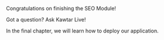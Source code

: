 Congratulations on finishing the SEO Module!

Got a question? Ask Kawtar Live!

In the final chapter, we will learn how to deploy our application.
